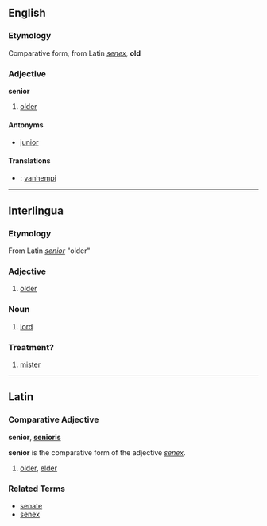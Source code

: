 ==English==
===Etymology===
Comparative form, from Latin ''[[senex]]'', '''old'''
===Adjective===
'''senior'''
#[[older]]
====Antonyms====
*[[junior]]
====Translations====
*{{msg:fi}}: [[vanhempi]]

----------

==Interlingua==
===Etymology===
From Latin ''[[senior#Latin|senior]]'' "older"
===Adjective===
# [[older]]
===Noun===
# [[lord]]
===Treatment?===
# [[mister]]

----------

==Latin==
===Comparative Adjective===
'''senior''', '''[[senioris]]'''

'''senior''' is the comparative form of the adjective ''[[senex]]''.

# [[older]], [[elder]]

===Related Terms===
*[[senate]]
*[[senex]]